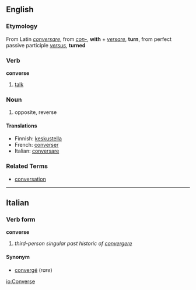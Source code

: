 ==English==
===Etymology===
From Latin ''[[conversare]]'', from ''[[con-]]'', '''with''' + ''[[versare]]'', '''turn''', from perfect passive participle ''[[versus]]'', '''turned'''

===Verb===
'''converse'''

# [[talk]]

===Noun===

# opposite, reverse

====Translations====
*Finnish: [[keskustella]]
*French: [[converser]]
*Italian: [[conversare]]

===Related Terms===
*[[conversation]]

----

==Italian==
===Verb form===
'''converse'''

# ''third-person singular past historic of [[convergere]]''

====Synonym====
*[[convergé]] (''rare'')

[[io:Converse]]
